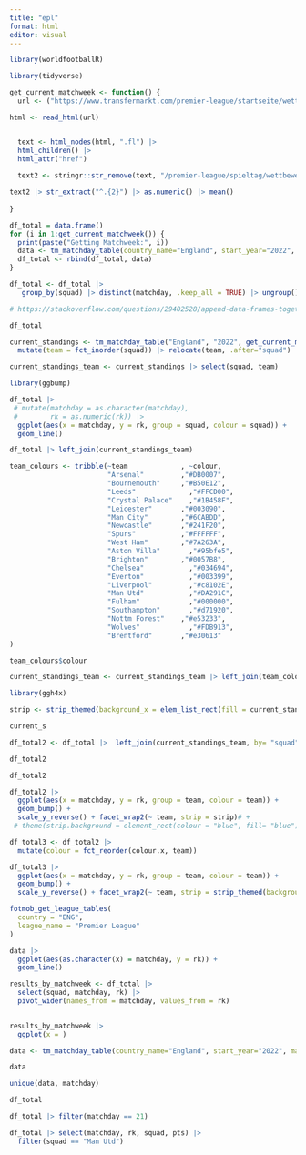 ```yaml
---
title: "epl"
format: html
editor: visual
---
```


```r
library(worldfootballR)
```

```r
library(tidyverse)
```



```r
get_current_matchweek <- function() {
  url <- ("https://www.transfermarkt.com/premier-league/startseite/wettbewerb/GB1")

html <- read_html(url)


  text <- html_nodes(html, ".fl") |> 
  html_children() |> 
  html_attr("href")
  
  text2 <- stringr::str_remove(text, "/premier-league/spieltag/wettbewerb/GB1/spieltag/")

text2 |> str_extract("^.{2}") |> as.numeric() |> mean()
  
}
```


```r
df_total = data.frame()
for (i in 1:get_current_matchweek()) {
  print(paste("Getting Matchweek:", i))
  data <- tm_matchday_table(country_name="England", start_year="2022", matchday=i)
  df_total <- rbind(df_total, data)
}

df_total <- df_total |> 
   group_by(squad) |> distinct(matchday, .keep_all = TRUE) |> ungroup()

# https://stackoverflow.com/questions/29402528/append-data-frames-together-in-a-for-loop
```

```r
df_total
```

```r
current_standings <- tm_matchday_table("England", "2022", get_current_matchweek()) |> 
  mutate(team = fct_inorder(squad)) |> relocate(team, .after="squad")
```

```r
current_standings_team <- current_standings |> select(squad, team)
```

```r
library(ggbump)
```

```r
df_total |> 
 # mutate(matchday = as.character(matchday),
 #        rk = as.numeric(rk)) |> 
  ggplot(aes(x = matchday, y = rk, group = squad, colour = squad)) +
  geom_line()
```

```r
df_total |> left_join(current_standings_team)
```

```r
team_colours <- tribble(~team             , ~colour,
                        "Arsenal"      	  ,"#DB0007",
                        "Bournemouth"  	  ,"#B50E12",
                        "Leeds" 	        ,"#FFCD00",
                        "Crystal Palace"	,"#1B458F",
                        "Leicester"	      ,"#003090",
                        "Man City"	      ,"#6CABDD",
                        "Newcastle"	      ,"#241F20",
                        "Spurs"	          ,"#FFFFFF",
                        "West Ham"	      ,"#7A263A",
                        "Aston Villa"	    ,"#95bfe5",
                        "Brighton"	      ,"#0057B8",
                        "Chelsea"	        ,"#034694",
                        "Everton"	        ,"#003399",
                        "Liverpool"     	,"#c8102E",
                        "Man Utd"	        ,"#DA291C",
                        "Fulham"	        ,"#000000",
                        "Southampton"	    ,"#d71920",
                        "Nottm Forest"	  ,"#e53233",
                        "Wolves"	        ,"#FDB913",
                        "Brentford"	      ,"#e30613"
)
```

```r
team_colours$colour
```
```r
current_standings_team <- current_standings_team |> left_join(team_colours, by = "team") |>  group_by(squad) |> distinct(team, .keep_all = TRUE) |> ungroup()
```

```r
library(ggh4x)
```


```r
strip <- strip_themed(background_x = elem_list_rect(fill = current_standings_team$colour.y))

```
```r
current_s
```


```r
df_total2 <- df_total |>  left_join(current_standings_team, by= "squad")
```

```r
df_total2
```

```r
df_total2
```

```r
df_total2 |> 
  ggplot(aes(x = matchday, y = rk, group = team, colour = team)) +
  geom_bump() + 
  scale_y_reverse() + facet_wrap2(~ team, strip = strip)# +
 # theme(strip.background = element_rect(colour = "blue", fill= "blue"))
```

```r
df_total3 <- df_total2 |> 
  mutate(colour = fct_reorder(colour.x, team))
```

```r
df_total3 |> 
  ggplot(aes(x = matchday, y = rk, group = team, colour = team)) +
  geom_bump() +
  scale_y_reverse() + facet_wrap2(~ team, strip = strip_themed(background_x = elem_list_rect(fill = df_total3$colour)))
```



```r
fotmob_get_league_tables(
  country = "ENG",
  league_name = "Premier League"
)
```

```r
data |> 
  ggplot(aes(as.character(x) = matchday, y = rk)) +
  geom_line()
```


```r
results_by_matchweek <- df_total |> 
  select(squad, matchday, rk) |> 
  pivot_wider(names_from = matchday, values_from = rk) 
  
```


```r
results_by_matchweek |> 
  ggplot(x = )
```

```r
data <- tm_matchday_table(country_name="England", start_year="2022", matchday=1)
```

```r
data
```


```r
unique(data, matchday)
```


```r
df_total
```


```r
df_total |> filter(matchday == 21)
```
```r
df_total |> select(matchday, rk, squad, pts) |> 
  filter(squad == "Man Utd") 
```

